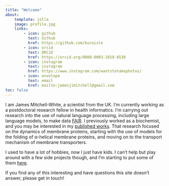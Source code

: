 ```yaml
---
title: "Welcome"
about:
    template: jolla
    image: profile.jpg
    links:
        - icon: github
          text: Github
          href: https://github.com/kuraisle
        - icon: orcid
          text: ORCiD
          href: https://orcid.org/0000-0003-2818-8538
        - icon: instagram
          text: instagram
          href: https://www.instagram.com/wantstotakephotos/
        - icon: envelope
          text: email
          href: mailto:jamesjimitchell@gmail.com
toc: false
---
```


I am James Mitchell-White, a scientist from the UK.
I'm currently working as a postdoctoral research fellow in health informatics. I'm carrying out research into the use of natural language processing, including large language models, to make data [FAIR](https://www.go-fair.org/fair-principles/).
I previously worked as a biochemist, and you may be interested in my [published works](papers/index.qmd).
That research focused on the dynamics of membrane proteins, starting with the use of models for the folding of α-helical membrane proteins, and moving on to the transport mechanism of membrane transporters.

I used to have a lot of hobbies, now I just have kids. I can't help but play around with a few side projects though, and I'm starting to put some of them [here](data-analysis/index.qmd).

If you find any of this interesting and have questions this site doesn't answer, please get in touch!
